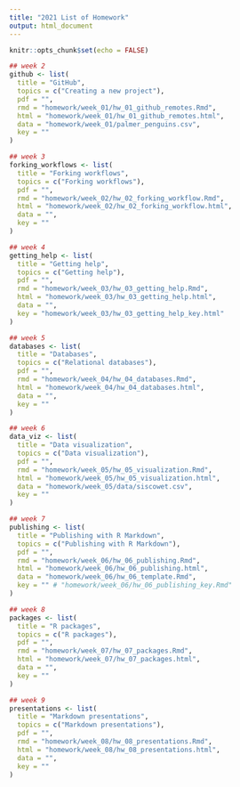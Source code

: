 ```yaml
---
title: "2021 List of Homework"
output: html_document
---
```


```r
knitr::opts_chunk$set(echo = FALSE)
```

```r
## week 2
github <- list(
  title = "GitHub",
  topics = c("Creating a new project"),
  pdf = "",
  rmd = "homework/week_01/hw_01_github_remotes.Rmd",
  html = "homework/week_01/hw_01_github_remotes.html",
  data = "homework/week_01/palmer_penguins.csv",
  key = ""
)

## week 3
forking_workflows <- list(
  title = "Forking workflows",
  topics = c("Forking workflows"),
  pdf = "",
  rmd = "homework/week_02/hw_02_forking_workflow.Rmd",
  html = "homework/week_02/hw_02_forking_workflow.html",
  data = "",
  key = ""
)

## week 4
getting_help <- list(
  title = "Getting help",
  topics = c("Getting help"),
  pdf = "",
  rmd = "homework/week_03/hw_03_getting_help.Rmd",
  html = "homework/week_03/hw_03_getting_help.html",
  data = "",
  key = "homework/week_03/hw_03_getting_help_key.html"
)

## week 5
databases <- list(
  title = "Databases",
  topics = c("Relational databases"),
  pdf = "",
  rmd = "homework/week_04/hw_04_databases.Rmd",
  html = "homework/week_04/hw_04_databases.html",
  data = "",
  key = ""
)

## week 6
data_viz <- list(
  title = "Data visualization",
  topics = c("Data visualization"),
  pdf = "",
  rmd = "homework/week_05/hw_05_visualization.Rmd",
  html = "homework/week_05/hw_05_visualization.html",
  data = "homework/week_05/data/siscowet.csv",
  key = ""
)

## week 7
publishing <- list(
  title = "Publishing with R Markdown",
  topics = c("Publishing with R Markdown"),
  pdf = "",
  rmd = "homework/week_06/hw_06_publishing.Rmd",
  html = "homework/week_06/hw_06_publishing.html",
  data = "homework/week_06/hw_06_template.Rmd",
  key = "" # "homework/week_06/hw_06_publishing_key.Rmd"
)

## week 8
packages <- list(
  title = "R packages",
  topics = c("R packages"),
  pdf = "",
  rmd = "homework/week_07/hw_07_packages.Rmd",
  html = "homework/week_07/hw_07_packages.html",
  data = "",
  key = ""
)

## week 9
presentations <- list(
  title = "Markdown presentations",
  topics = c("Markdown presentations"),
  pdf = "",
  rmd = "homework/week_08/hw_08_presentations.Rmd",
  html = "homework/week_08/hw_08_presentations.html",
  data = "",
  key = ""
)
```

